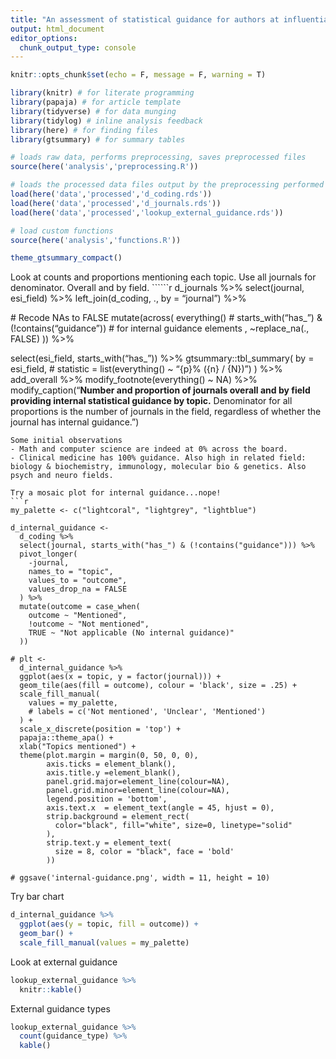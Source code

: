 ```yaml
---
title: "An assessment of statistical guidance for authors at influential academic journals across scientific disciplines: Preliminary analysis"
output: html_document
editor_options: 
  chunk_output_type: console
---
```


```r
knitr::opts_chunk$set(echo = F, message = F, warning = T)
```

```r
library(knitr) # for literate programming
library(papaja) # for article template
library(tidyverse) # for data munging
library(tidylog) # inline analysis feedback
library(here) # for finding files
library(gtsummary) # for summary tables
```

```r
# loads raw data, performs preprocessing, saves preprocessed files
source(here('analysis','preprocessing.R'))
```

```r
# loads the processed data files output by the preprocessing performed above
load(here('data','processed','d_coding.rds'))
load(here('data','processed','d_journals.rds'))
load(here('data','processed','lookup_external_guidance.rds'))
```

```r
# load custom functions
source(here('analysis','functions.R'))
```

```r
theme_gtsummary_compact()
```
Look at counts and proportions mentioning each topic. Use all journals for denominator. Overall and by field.
``````r
d_journals %>% 
  select(journal, esi_field) %>% 
  left_join(d_coding, ., by = "journal") %>% 
  
  # Recode NAs to FALSE
  mutate(across(
    everything()
    # starts_with("has_") & (!contains("guidance")) # for internal guidance elements
    , ~replace_na(., FALSE) )) %>% 
  
  select(esi_field, starts_with("has_")) %>% 
  gtsummary::tbl_summary(
    by = esi_field,
      # statistic = list(everything() ~ "{p}% ({n} / {N})")
  ) %>%
  add_overall %>% 
  modify_footnote(everything() ~ NA) %>% 
  modify_caption("**Number and proportion of journals overall and by field providing internal statistical guidance by topic.** Denominator for all proportions is the number of journals in the field, regardless of whether the journal has internal guidance.")
```
Some initial observations
- Math and computer science are indeed at 0% across the board.
- Clinical medicine has 100% guidance. Also high in related field: biology & biochemistry, immunology, molecular bio & genetics. Also psych and neuro fields.

Try a mosaic plot for internal guidance...nope!
```r
my_palette <- c("lightcoral", "lightgrey", "lightblue")

d_internal_guidance <-
  d_coding %>% 
  select(journal, starts_with("has_") & (!contains("guidance"))) %>% 
  pivot_longer(
    -journal,
    names_to = "topic",
    values_to = "outcome",
    values_drop_na = FALSE
  ) %>% 
  mutate(outcome = case_when(
    outcome ~ "Mentioned",
    !outcome ~ "Not mentioned",
    TRUE ~ "Not applicable (No internal guidance)"
  ))

# plt <- 
  d_internal_guidance %>%
  ggplot(aes(x = topic, y = factor(journal))) +
  geom_tile(aes(fill = outcome), colour = 'black', size = .25) +
  scale_fill_manual(
    values = my_palette,
    # labels = c('Not mentioned', 'Unclear', 'Mentioned')
  ) +
  scale_x_discrete(position = 'top') +
  papaja::theme_apa() +
  xlab("Topics mentioned") +
  theme(plot.margin = margin(0, 50, 0, 0),
        axis.ticks = element_blank(),
        axis.title.y =element_blank(),
        panel.grid.major=element_line(colour=NA), 
        panel.grid.minor=element_line(colour=NA),
        legend.position = 'bottom',
        axis.text.x  = element_text(angle = 45, hjust = 0),
        strip.background = element_rect(
          color="black", fill="white", size=0, linetype="solid"
        ),
        strip.text.y = element_text(
          size = 8, color = "black", face = 'bold'
        ))

# ggsave('internal-guidance.png', width = 11, height = 10)
```

Try bar chart
```r
d_internal_guidance %>% 
  ggplot(aes(y = topic, fill = outcome)) +
  geom_bar() +
  scale_fill_manual(values = my_palette)
```

Look at external guidance
```r
lookup_external_guidance %>% 
  knitr::kable()
```

External guidance types
```r
lookup_external_guidance %>% 
  count(guidance_type) %>% 
  kable()
```